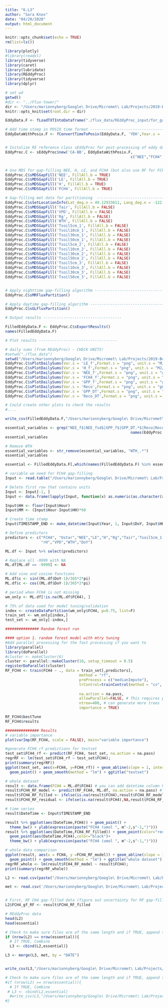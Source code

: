 ```yaml
---
title: "6.L3"
author: "Sara Knox"
date: "04/20/2020"
output: html_document
---
```


```r
knitr::opts_chunk$set(echo = TRUE)
rm(list=ls())

library(plotly)
#library(readxl)
library(tidyverse)
library(caret)
library(lubridate)
library(REddyProc)
library(tidyverse)
library(dplyr)

# set wd
getwd()
#dir <- "../Flux-tower/"
dir <- "/Users/marionnyberg/Google\ Drive/Micromet\ Lab/Projects/2019-Burns\ Bog\ 2/Flux-tower"
knitr::opts_knit$set(root.dir = dir)
```

```r
EddyData.F <- fLoadTXTIntoDataframe("./flux_data/REddyProc_input/for_gap_filling_partitioningBB2.txt")
```

```r
# Add time stamp in POSIX time format -------------------------------------
EddyDataWithPosix.F <- fConvertTimeToPosix(EddyData.F, 'YDH',Year.s = 'Year',Day.s = 'DoY',Hour.s = 'Hour')


# Initalize R5 reference class sEddyProc for post-processing of eddy data with the variables needed for post-processing later -------------------------------------
EddyProc.C <- sEddyProc$new('CA-BB', EddyDataWithPosix.F,
														c("NEE","FCH4","LE","H","Rg","Tair",'Tsoil5cm_1','Tsoil10cm_1','Tsoil30cm_1','Tsoil50cm_1','Tsoil5cm_2','Tsoil10cm_2','Tsoil30cm_2','Tsoil50cm_2', 'Tsoil5cm_3','Tsoil10cm_3','Tsoil30cm_3','Tsoil50cm_3',"rH","VPD","Ustar","WTH"))


# Use MDS for gap-filling NEE, H, LE, and FCH4 (but also use RF for FCH4) ----------------------------------
EddyProc.C$sMDSGapFill('NEE', FillAll.b = TRUE)
EddyProc.C$sMDSGapFill('LE', FillAll.b = TRUE)
EddyProc.C$sMDSGapFill('H', FillAll.b = TRUE)
EddyProc.C$sMDSGapFill('FCH4', FillAll.b = TRUE)

# Gap-filling met data for partitioning  ----------------------------------
EddyProc.C$sSetLocationInfo(Lat_deg.n = 49.12933611, Long_deg.n = -122.98500000, TimeZone_h.n = -8)
EddyProc.C$sMDSGapFill('Tair', FillAll.b = FALSE)
EddyProc.C$sMDSGapFill('VPD', FillAll.b = FALSE)
EddyProc.C$sMDSGapFill('Rg', FillAll.b = FALSE)
EddyProc.C$sMDSGapFill('WTH', FillAll.b = FALSE)
EddyProc.C$sMDSGapFill('Tsoil5cm_1', FillAll.b = FALSE)
EddyProc.C$sMDSGapFill('Tsoil10cm_1', FillAll.b = FALSE)
EddyProc.C$sMDSGapFill('Tsoil30cm_1', FillAll.b = FALSE)
EddyProc.C$sMDSGapFill('Tsoil50cm_1', FillAll.b = FALSE)
EddyProc.C$sMDSGapFill('Tsoil5cm_2', FillAll.b = FALSE)
EddyProc.C$sMDSGapFill('Tsoil10cm_2', FillAll.b = FALSE)
EddyProc.C$sMDSGapFill('Tsoil30cm_2', FillAll.b = FALSE)
EddyProc.C$sMDSGapFill('Tsoil50cm_2', FillAll.b = FALSE)
EddyProc.C$sMDSGapFill('Tsoil5cm_3', FillAll.b = FALSE)
EddyProc.C$sMDSGapFill('Tsoil10cm_3', FillAll.b = FALSE)
EddyProc.C$sMDSGapFill('Tsoil30cm_3', FillAll.b = FALSE)
EddyProc.C$sMDSGapFill('Tsoil50cm_3', FillAll.b = FALSE)


# Apply nighttime gap-filling algorithm -----------------------------------
EddyProc.C$sMRFluxPartition()

# Apply daytime gap-filling algorithm -----------------------------------
EddyProc.C$sGLFluxPartition()

# Output results -----------------------------------

FilledEddyData.F <- EddyProc.C$sExportResults()
names(FilledEddyData.F)
```

```r
# Plot results -----------------------------------

# daily sums (from REddyProc) - CHECK UNITS!
#setwd("./flux_data")
setwd("/Users/marionnyberg/Google\ Drive/Micromet\ Lab/Projects/2019-Burns\ Bog\ 2/Flux-tower/flux_data")
EddyProc.C$sPlotDailySums(Var.s = 'LE_f',Format.s = "png", unit.s = "MJ/m2/day") #getting an error saying Var.s has been depreceated 
EddyProc.C$sPlotDailySums(Var.s = 'H_f',Format.s = "png", unit.s = "MJ/m2/day")
EddyProc.C$sPlotDailySums(Var.s = 'NEE_f',Format.s = "png", unit.s = "gC/m2/day")
EddyProc.C$sPlotDailySums(Var.s = 'FCH4_f',Format.s = "png", unit.s = "gC/m2/day")
EddyProc.C$sPlotDailySums(Var.s = 'GPP_f',Format.s = "png", unit.s = "gC/m2/day")
EddyProc.C$sPlotDailySums(Var.s = 'Reco',Format.s = "png", unit.s = "gC/m2/day")
EddyProc.C$sPlotDailySums(Var.s = 'GPP_DT',Format.s = "png", unit.s = "gC/m2/day")
EddyProc.C$sPlotDailySums(Var.s = 'Reco_DT',Format.s = "png", unit.s = "gC/m2/day")

# Could create other plots to check the results
#....

```

```r
write_csv(FilledEddyData.F,"/Users/marionnyberg/Google\ Drive/Micromet\ Lab/Projects/2019-Burns\ Bog\ 2/Flux-tower/flux_data/BB_REddyProc_gapfilled_partition_fulloutputBB2.csv")
```

```r
essential_variables <- grep("NEE_f$|NEE_fsd$|GPP_f$|GPP_DT.*$|Reco|Reco_DT.*$|LE_f$|LE_fsd$|H_f$|H_fsd$|FCH4_f$|FCH4_fsd$",
														names(EddyProc.C$sExportResults()), value = TRUE)
essential_variables

# Remove WTH
essential_variables <- str_remove(essential_variables, "WTH_.*")
essential_variables

essential <- FilledEddyData.F[,which(names(FilledEddyData.F) %in% essential_variables)]
```

```r

# variable we need for FCH4 gap-filling
Input <- read.table("/Users/marionnyberg/Google\ Drive/Micromet\ Lab/Projects/2019-Burns\ Bog\ 2/Flux-tower/flux_data/REddyProc_input/for_gap_filling_partitioningBB2.txt", header = T)

# Delete first row that contains units
Input <- Input[-1, ]
Input <- data.frame(lapply(Input, function(x) as.numeric(as.character(x))))

Input$HH <- floor(Input$Hour)
Input$MM <- (Input$Hour-Input$HH)*60

# Create time stamp
Input$TIMESTAMP_END <- make_datetime(Input$Year, 1, Input$DoY, Input$HH, Input$MM)

# Define predictors
predictors <- c("FCH4", "Ustar","NEE","LE","H","Rg","Tair",'Tsoil5cm_1','Tsoil10cm_1','Tsoil30cm_1','Tsoil50cm_1','Tsoil5cm_2','Tsoil10cm_2','Tsoil30cm_2','Tsoil50cm_2', 'Tsoil5cm_3','Tsoil10cm_3','Tsoil30cm_3','Tsoil50cm_3',
                "rH","VPD","WTH","DoY") 

ML.df <- Input %>% select(predictors)

# Replace all -9999 with NA
ML.df[ML.df == -9999] <- NA

# Add sine and cosine functions
ML.df$s <- sin((ML.df$DoY-1)/365*2*pi)
ML.df$c <- cos((ML.df$DoY-1)/365*2*pi)

# period when FCH4 is not missing
wm_only <- ML.df[!is.na(ML.df$FCH4), ]

# 75% of data used for model tuning/validation
index <- createDataPartition(wm_only$FCH4, p=0.75, list=F) 
train_set <- wm_only[index,]
test_set <- wm_only[-index,]

############### Random forest run

#### option 1. random forest model with mtry tuning
#Add parallel processing for the fast processing if you want to
library(parallel)
library(doParallel)
#cluster <- makeCluster(6)
cluster <- parallel::makeCluster(10, setup_timeout = 0.5)
registerDoParallel(cluster)
RF_FCH4 <- train(FCH4 ~ ., data = train_set[,predictors],
 								 method = "rf",
 								 preProcess = c("medianImpute"),                #impute missing met data with median
 								 trControl=trainControl(method = "cv",   #three-fold cross-validation for model parameters 3 times
 								 											number = 3),
 								 na.action = na.pass,
 								 allowParallel=FALSE, # This requires parallel packages. Otherwise you can choose FALSE.
 								 ntree=400, # can generate more trees
 								 importance = TRUE)

RF_FCH4$bestTune
RF_FCH4$results

############### Results
# variable importance
plot(varImp(RF_FCH4, scale = FALSE), main="variable importance")

#generate FCH4_rf predictions for testset
test_set$FCH4_rf <- predict(RF_FCH4, test_set, na.action = na.pass)
regrRF <- lm(test_set$FCH4_rf ~ test_set$FCH4); 
print(summary(regrRF))
ggplot(test_set, aes(x=FCH4, y=FCH4_rf)) + geom_abline(slope = 1, intercept = 0)+
  geom_point() + geom_smooth(method = "lm") + ggtitle("testset")

# whole dataset
result <- data.frame(FCH4 = ML.df$FCH4) # you can add datetime column here if you want to.
result$FCH4_RF_model <- predict(RF_FCH4, ML.df, na.action = na.pass) # FCH4 RF model
result$FCH4_RF_filled <- ifelse(is.na(result$FCH4),result$FCH4_RF_model,result$FCH4) # gap-filled column (true value when it is, gap-filled value when missing)
result$FCH4_RF_residual <- ifelse(is.na(result$FCH4),NA,result$FCH4_RF_model - result$FCH4) # residual (model - obs). can be used for random uncertainty analysis

# time series
result$DateTime <- Input$TIMESTAMP_END

result %>% ggplot(aes(DateTime,FCH4)) + geom_point() + 
  theme_bw() + ylab(expression(paste("FCH4 (umol ", m^-2,s^-1,")")))
result %>% ggplot(aes(DateTime,FCH4_RF_filled)) + geom_point(color="red",alpha=0.5) +
  geom_point(aes(DateTime,FCH4),color="black")+
  theme_bw() + ylab(expression(paste("FCH4 (umol ", m^-2,s^-1,")")))

# whole data comparison
ggplot(result, aes(x = FCH4, y =FCH4_RF_model)) + geom_abline(slope = 1, intercept = 0)+
  geom_point() + geom_smooth(method = "lm") + ggtitle("whole dataset")
regrRF_whole <- lm(result$FCH4_RF_model ~ result$FCH4);
print(summary(regrRF_whole))
```

```r
L2 <- read.csv(paste("/Users/marionnyberg/Google\ Drive/Micromet\ Lab/Projects/2019-Burns\ Bog\ 2/Flux-tower/flux_data/BB2_L2",".csv",sep = ""),sep=",",header=TRUE,dec=".")  

met <- read.csv('/Users/marionnyberg/Google\ Drive/Micromet\ Lab/Projects/2019-Burns\ Bog\ 2/Flux-tower/met_data/met_merged/met_corrected_gapfilledBB2.csv') 


# First, RF CH4 gap-filled data (figure out uncertainty for RF gap-filling)
L2$FCH4_gf_RF <- result$FCH4_RF_filled

# REddyProc data 
head(L2)
head(essential)

# Check to make sure files are of the same length and if TRUE, append to L2
if (nrow(L2) == nrow(essential)){
  # If TRUE, Combine
  L3 <- cbind(L2,essential)}

L3 <- merge(L3, met, by = "DATE") 


write_csv(L3,"/Users/marionnyberg/Google\ Drive/Micromet\ Lab/Projects/2019-Burns\ Bog\ 2/Flux-tower/flux_data/BB2_L3.csv")

# Check to make sure files are of the same length and if TRUE, append to L2
#if (nrow(L2) == nrow(essential)){
  # If TRUE, Combine
 # L3 <- cbind(L2,essential)
  #write_csv(L3,"/Users/marionnyberg/Google\ Drive/Micromet\ Lab/Projects/2019-Burns\ Bog\ #2/Flux-tower/flux_data/BB_L3.csv")
#}
```
